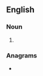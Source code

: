 ==English==

===Noun===
{{head|en|noun form}}

# {{plural of|muscle fibre|lang=en}}

===Anagrams===
* {{anagrams|en|a=bceefilmrssu|muscle fibers}}